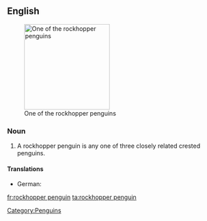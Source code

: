 ==English==
{{wikipedia}}
[[Image:Eudyptes chrysocome.jpg|200px|thumb|right|One of the rockhopper penguins]]

===Noun===
{{en-noun|sg=[[rockhopper]] [[penguin]]}}

# A rockhopper penguin is any one of three closely related crested penguins.

====Translations====
* German: {{t+|de|Felsenpinguin|m}}
[[Category:Penguins]]

[[fr:rockhopper penguin]]
[[ta:rockhopper penguin]]